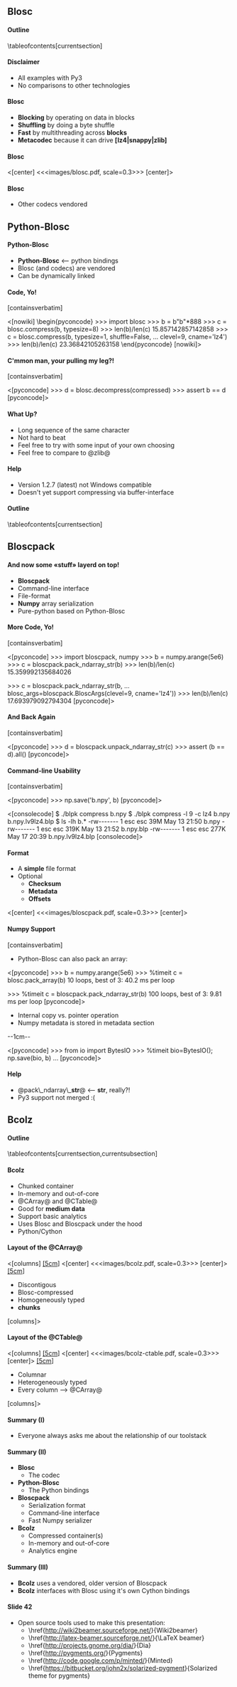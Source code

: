 == Blosc  ==

==== Outline ====

\tableofcontents[currentsection]

==== Disclaimer ====

* All examples with Py3
* No comparisons to other technologies

==== Blosc ====

* '''Blocking''' by operating on data in blocks
* '''Shuffling''' by doing a byte shuffle
* '''Fast''' by multithreading across '''blocks'''
* '''Metacodec''' because it can drive '''[lz4|snappy|zlib]'''

==== Blosc ====

<[center]
<<<images/blosc.pdf, scale=0.3>>>
[center]>

==== Blosc ====

* Other codecs vendored

==  Python-Blosc ==

==== Python-Blosc ====

* '''Python-Blosc''' <-- python bindings
* Blosc (and codecs) are vendored
* Can be dynamically linked

==== Code, Yo! ====[containsverbatim]

<[nowiki]
\begin{pyconcode}
>>> import blosc
>>> b = b"b"*888
>>> c = blosc.compress(b, typesize=8)
>>> len(b)/len(c)
15.857142857142858
>>> c = blosc.compress(b, typesize=1, shuffle=False,
... clevel=9, cname='lz4')
>>> len(b)/len(c)
23.36842105263158
\end{pyconcode}
[nowiki]>

==== C'mmon man, your pulling my leg?! ==== [containsverbatim]

<[pyconcode]
>>> d = blosc.decompress(compressed)
>>> assert b == d
[pyconcode]>

==== What Up? ====

* Long sequence of the same character
* Not hard to beat
* Feel free to try with some input of your own choosing
* Feel free to compare to @zlib@

==== Help ====

* Version 1.2.7 (latest) not Windows compatible
* Doesn't yet support compressing via buffer-interface


==== Outline ====

\tableofcontents[currentsection]

== Bloscpack ==

==== And now some «stuff» layerd on top! ====

* '''Bloscpack'''
* Command-line interface
* File-format
* '''Numpy''' array serialization
* Pure-python based on Python-Blosc

==== More Code, Yo! ====[containsverbatim]

<[pyconcode]
>>> import bloscpack, numpy
>>> b = numpy.arange(5e6)
>>> c = bloscpack.pack_ndarray_str(b)
>>> len(b)/len(c)
15.359992135684026

>>> c = bloscpack.pack_ndarray_str(b,
... blosc_args=bloscpack.BloscArgs(clevel=9, cname='lz4'))
>>> len(b)/len(c)
17.693979092794304
[pyconcode]>

==== And Back Again ====[containsverbatim]

<[pyconcode]
>>> d = bloscpack.unpack_ndarray_str(c)
>>> assert (b == d).all()
[pyconcode]>

==== Command-line Usability ====[containsverbatim]

<[pyconcode]
>>> np.save('b.npy', b)
[pyconcode]>

<[consolecode]
$ ./blpk compress b.npy
$ ./blpk compress -l 9 -c lz4 b.npy b.npy.lv9lz4.blp
$ ls -lh b.*
-rw------- 1 esc esc  39M May 13 21:50 b.npy
-rw------- 1 esc esc 319K May 13 21:52 b.npy.blp
-rw------- 1 esc esc 277K May 17 20:39 b.npy.lv9lz4.blp
[consolecode]>


==== Format ====

* A '''simple''' file format
* Optional
** '''Checksum'''
** '''Metadata'''
** '''Offsets'''

<[center]
<<<images/bloscpack.pdf, scale=0.3>>>
[center]>

==== Numpy Support ====[containsverbatim]

* Python-Blosc can also pack an array:

<[pyconcode]
>>> b = numpy.arange(5e6)
>>> %timeit c = blosc.pack_array(b)
10 loops, best of 3: 40.2 ms per loop

>>> %timeit c = bloscpack.pack_ndarray_str(b)
100 loops, best of 3: 9.81 ms per loop
[pyconcode]>

* Internal copy vs. pointer operation
* Numpy metadata is stored in metadata section

--1cm--

<[pyconcode]
>>> from io import BytesIO
>>> %timeit bio=BytesIO(); np.save(bio, b)
...
[pyconcode]>

==== Help ====

* @pack\_ndarray\_'''str'''@ <-- '''str''', really?!
* Py3 support not merged :(


== Bcolz ==

==== Outline ====

\tableofcontents[currentsection,currentsubsection]

==== Bcolz ====

* Chunked container
* In-memory and out-of-core
* @CArray@ and @CTable@
* Good for '''medium data'''
* Support basic analytics
* Uses Blosc and Bloscpack under the hood
* Python/Cython

==== Layout of the @CArray@ ====

<[columns]
[[[5cm]]]
<[center]
<<<images/bcolz.pdf, scale=0.3>>>
[center]>
[[[5cm]]]
* Discontigous
* Blosc-compressed
* Homogeneously typed
* '''chunks'''
[columns]>

==== Layout of the @CTable@ ====

<[columns]
[[[5cm]]]
<[center]
<<<images/bcolz-ctable.pdf, scale=0.3>>>
[center]>
[[[5cm]]]
* Columnar
* Heterogeneously typed
* Every column --> @CArray@
[columns]>

==== Summary (I) ====

* Everyone always asks me about the relationship of our toolstack

==== Summary (II) ====

* '''Blosc'''
** The codec
* '''Python-Blosc'''
** The Python bindings
* '''Bloscpack'''
** Serialization format
** Command-line interface
** Fast Numpy serializer
* '''Bcolz'''
** Compressed container(s)
** In-memory and out-of-core
** Analytics engine

==== Summary (III) ====

* '''Bcolz''' uses a vendored, older version of Bloscpack
* '''Bcolz''' interfaces with Blosc using it's own Cython bindings

==== Slide 42 ====

* Open source tools used to make this presentation:
** \href{http://wiki2beamer.sourceforge.net/}{Wiki2beamer}
** \href{http://latex-beamer.sourceforge.net/}{\LaTeX beamer}
** \href{http://projects.gnome.org/dia/}{Dia}
** \href{http://pygments.org/}{Pygments}
** \href{http://code.google.com/p/minted/}{Minted}
** \href{https://bitbucket.org/john2x/solarized-pygment}{Solarized theme for pygments}
